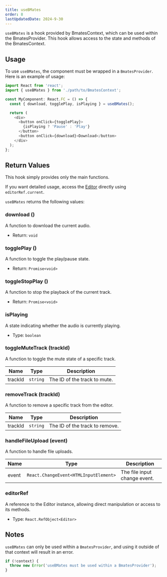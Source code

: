 ```yaml
---
title: useBMates
order: 8
lastUpdatedDate: 2024-9-30
---
```


`useBMates` is a hook provided by BmatesContext, which can be used within the BmatesProvider. This hook allows access to the state and methods of the BmatesContext.

## Usage

To use `useBMates`, the component must be wrapped in a `BmatesProvider`. Here is an example of usage:

```typescript
import React from 'react';
import { useBMates } from './path/to/BmatesContext';

const MyComponent: React.FC = () => {
  const { download, togglePlay, isPlaying } = useBMates();

  return (
    <div>
      <button onClick={togglePlay}>
        {isPlaying ? 'Pause' : 'Play'}
      </button>
      <button onClick={download}>Download</button>
    </div>
  );
};
```

## Return Values

This hook simply provides only the main functions.

If you want detailed usage, access the [Editor](/docs/editor/editor) directly using `editorRef.current`.

`useBMates` returns the following values:

### download ()

A function to download the current audio.

- Return: `void`

### togglePlay ()

A function to toggle the play/pause state.

- Return: `Promise<void>`

### toggleStopPlay ()

A function to stop the playback of the current track.

- Return: `Promise<void>`

### isPlaying

A state indicating whether the audio is currently playing.

- Type: `boolean`

### toggleMuteTrack (trackId)

A function to toggle the mute state of a specific track.

| Name    | Type     | Description                  |
| ------- | -------- | ---------------------------- |
| trackId | `string` | The ID of the track to mute. |

### removeTrack (trackId)

A function to remove a specific track from the editor.

| Name    | Type     | Description                    |
| ------- | -------- | ------------------------------ |
| trackId | `string` | The ID of the track to remove. |

### handleFileUpload (event)

A function to handle file uploads.

| Name  | Type                                  | Description                  |
| ----- | ------------------------------------- | ---------------------------- |
| event | `React.ChangeEvent<HTMLInputElement>` | The file input change event. |

### editorRef

A reference to the Editor instance, allowing direct manipulation or access to its methods.

- Type: `React.RefObject<Editor>`

## Notes

`useBMates` can only be used within a `BmatesProvider`, and using it outside of that context will result in an error.

```typescript
if (!context) {
  throw new Error('useBMates must be used within a BmatesProvider');
}
```
